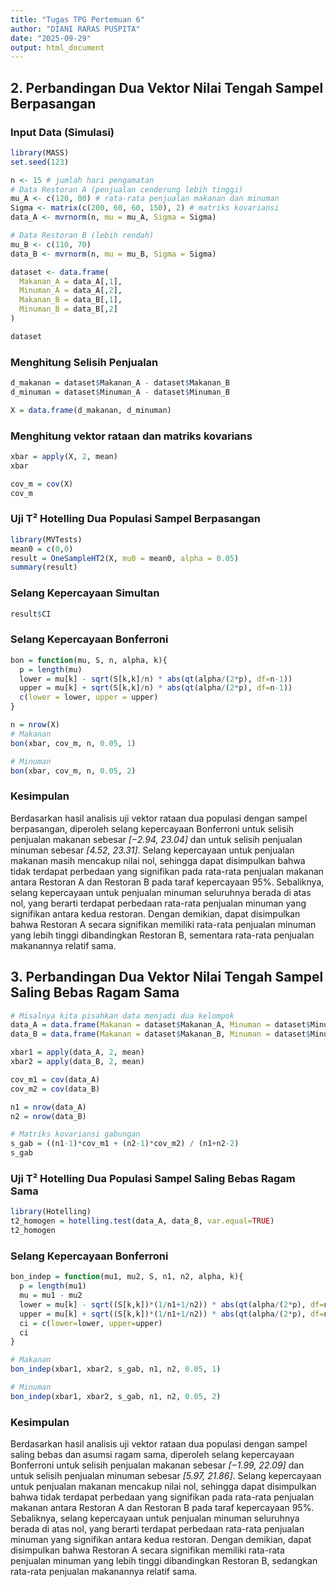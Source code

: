 ---
title: "Tugas TPG Pertemuan 6"
author: "DIANI RARAS PUSPITA"
date: "2025-09-29"
output: html_document
---

## 2. Perbandingan Dua Vektor Nilai Tengah Sampel Berpasangan

### Input Data (Simulasi)

```{r}
library(MASS)
set.seed(123)

n <- 15 # jumlah hari pengamatan
# Data Restoran A (penjualan cenderung lebih tinggi)
mu_A <- c(120, 80) # rata-rata penjualan makanan dan minuman
Sigma <- matrix(c(200, 60, 60, 150), 2) # matriks kovariansi
data_A <- mvrnorm(n, mu = mu_A, Sigma = Sigma)

# Data Restoran B (lebih rendah)
mu_B <- c(110, 70)
data_B <- mvrnorm(n, mu = mu_B, Sigma = Sigma)

dataset <- data.frame(
  Makanan_A = data_A[,1],
  Minuman_A = data_A[,2],
  Makanan_B = data_B[,1],
  Minuman_B = data_B[,2]
)

dataset
```

### Menghitung Selisih Penjualan

```{r}
d_makanan = dataset$Makanan_A - dataset$Makanan_B
d_minuman = dataset$Minuman_A - dataset$Minuman_B

X = data.frame(d_makanan, d_minuman)
```

### Menghitung vektor rataan dan matriks kovarians

```{r}
xbar = apply(X, 2, mean)
xbar

cov_m = cov(X)
cov_m

```
### Uji T² Hotelling Dua Populasi Sampel Berpasangan

```{r}
library(MVTests)
mean0 = c(0,0)
result = OneSampleHT2(X, mu0 = mean0, alpha = 0.05)
summary(result)
```

### Selang Kepercayaan Simultan

```{r}
result$CI
```

### Selang Kepercayaan Bonferroni
```{r}
bon = function(mu, S, n, alpha, k){
  p = length(mu)
  lower = mu[k] - sqrt(S[k,k]/n) * abs(qt(alpha/(2*p), df=n-1))
  upper = mu[k] + sqrt(S[k,k]/n) * abs(qt(alpha/(2*p), df=n-1))
  c(lower = lower, upper = upper)
}

n = nrow(X)
# Makanan
bon(xbar, cov_m, n, 0.05, 1)

# Minuman
bon(xbar, cov_m, n, 0.05, 2)

```
### Kesimpulan
Berdasarkan hasil analisis uji vektor rataan dua populasi dengan sampel berpasangan, diperoleh selang kepercayaan Bonferroni untuk selisih penjualan makanan sebesar *[−2.94, 23.04]* dan untuk selisih penjualan minuman sebesar *[4.52, 23.31]*. Selang kepercayaan untuk penjualan makanan masih mencakup nilai nol, sehingga dapat disimpulkan bahwa tidak terdapat perbedaan yang signifikan pada rata-rata penjualan makanan antara Restoran A dan Restoran B pada taraf kepercayaan 95%. Sebaliknya, selang kepercayaan untuk penjualan minuman seluruhnya berada di atas nol, yang berarti terdapat perbedaan rata-rata penjualan minuman yang signifikan antara kedua restoran. Dengan demikian, dapat disimpulkan bahwa Restoran A secara signifikan memiliki rata-rata penjualan minuman yang lebih tinggi dibandingkan Restoran B, sementara rata-rata penjualan makanannya relatif sama.

## 3. Perbandingan Dua Vektor Nilai Tengah Sampel Saling Bebas Ragam Sama

```{r}
# Misalnya kita pisahkan data menjadi dua kelompok
data_A = data.frame(Makanan = dataset$Makanan_A, Minuman = dataset$Minuman_A)
data_B = data.frame(Makanan = dataset$Makanan_B, Minuman = dataset$Minuman_B)

xbar1 = apply(data_A, 2, mean)
xbar2 = apply(data_B, 2, mean)

cov_m1 = cov(data_A)
cov_m2 = cov(data_B)

n1 = nrow(data_A)
n2 = nrow(data_B)

# Matriks kovariansi gabungan
s_gab = ((n1-1)*cov_m1 + (n2-1)*cov_m2) / (n1+n2-2)
s_gab

```

### Uji T² Hotelling Dua Populasi Sampel Saling Bebas Ragam Sama

```{r}
library(Hotelling)
t2_homogen = hotelling.test(data_A, data_B, var.equal=TRUE)
t2_homogen

```

### Selang Kepercayaan Bonferroni

```{r}
bon_indep = function(mu1, mu2, S, n1, n2, alpha, k){
  p = length(mu1)
  mu = mu1 - mu2
  lower = mu[k] - sqrt((S[k,k])*(1/n1+1/n2)) * abs(qt(alpha/(2*p), df=n1+n2-2))
  upper = mu[k] + sqrt((S[k,k])*(1/n1+1/n2)) * abs(qt(alpha/(2*p), df=n1+n2-2))
  ci = c(lower=lower, upper=upper)
  ci
}

# Makanan
bon_indep(xbar1, xbar2, s_gab, n1, n2, 0.05, 1)

# Minuman
bon_indep(xbar1, xbar2, s_gab, n1, n2, 0.05, 2)

```

### Kesimpulan

Berdasarkan hasil analisis uji vektor rataan dua populasi dengan sampel saling bebas dan asumsi ragam sama, diperoleh selang kepercayaan Bonferroni untuk selisih penjualan makanan sebesar *[−1.99, 22.09]* dan untuk selisih penjualan minuman sebesar *[5.97, 21.86]*. Selang kepercayaan untuk penjualan makanan mencakup nilai nol, sehingga dapat disimpulkan bahwa tidak terdapat perbedaan yang signifikan pada rata-rata penjualan makanan antara Restoran A dan Restoran B pada taraf kepercayaan 95%. Sebaliknya, selang kepercayaan untuk penjualan minuman seluruhnya berada di atas nol, yang berarti terdapat perbedaan rata-rata penjualan minuman yang signifikan antara kedua restoran. Dengan demikian, dapat disimpulkan bahwa Restoran A secara signifikan memiliki rata-rata penjualan minuman yang lebih tinggi dibandingkan Restoran B, sedangkan rata-rata penjualan makanannya relatif sama.
